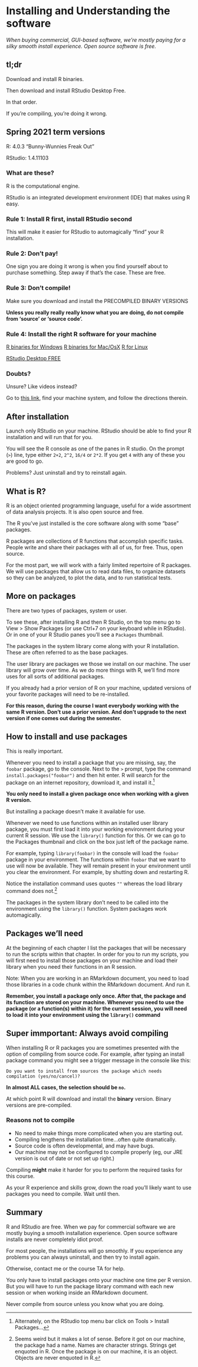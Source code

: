 # Installing and Understanding the software {#software}

*When buying commercial, GUI-based software, we're mostly paying for a silky smooth install experience. Open source software is free.*

## tl;dr

Download and install R binaries.

Then download and install RStudio Desktop Free. 

In that order.

If you're compiling, you're doing it wrong.

## Spring 2021 term versions

R: 4.0.3 "Bunny-Wunnies Freak Out"

RStudio: 1.4.11103

### What are these?

R is the computational engine.

RStudio is an integrated development environment (IDE) that makes using R easy. 

### Rule 1: Install R first, install RStudio second

This will make it easier for RStudio to automagically "find" your R installation.

### Rule 2: Don't pay!

One sign you are doing it wrong is when you find yourself about to purchase something. Step away if that's the case. These are free.

### Rule 3: Don't compile!

Make sure you download and install the PRECOMPILED BINARY VERSIONS

**Unless you really really really know what you are doing, do not compile from 'source' or 'source code'.**

### Rule 4: Install the right R software for your machine

[R binaries for Windows](http://cran.wustl.edu/bin/windows/)
[R binaries for Mac/OsX](http://cran.wustl.edu/bin/macosx/)
[R for Linux](http://cran.wustl.edu/bin/linux/)

[RStudio Desktop FREE](https://rstudio.com/products/rstudio/download/)

### Doubts?

Unsure? Like videos instead?

Go to [this link](https://www.r-bloggers.com/how-to-install-r-on-mac-ubuntu-and-windows-2/), find your machine system, and follow the directions therein.

## After installation

Launch only RStudio on your machine. RStudio should be able to find your R installation and will run that for you.

You will see the R console as one of the panes in R studio. On the prompt (`>`) line, type either `2+2`, `2^2`, `16/4` or `2*2`. If you get `4` with any of these you are good to go. 

Problems? Just uninstall and try to reinstall again.

## What is R?

R is an object oriented programming language, useful for a wide assortment of data analysis projects. It is also open source and free. 

The R you've just installed is the core software along with some "base" packages. 

R packages are collections of R functions that accomplish specific tasks. People write and share their packages with all of us, for free. Thus, open source.

For the most part, we will work with a fairly limited repertoire of R packages. We will use packages that allow us to read data files, to organize datasets so they can be analyzed, to plot the data, and to run statistical tests.

## More on packages

There are two types of packages, system or user.

To see these, after installing R and then R Studio, on the top menu go to View > Show Packages (or use Ctrl+7 on your keyboard while in RStudio). Or in one of your R Studio panes you'll see a `Packages` thumbnail.

The packages in the system library come along with your R installation. These are often referred to as the base packages. 

The user library are packages we those we install on our machine. The user library will grow over time. As we do more things with R, we'll find more uses for all sorts of additional packages. 

If you already had a prior version of R on your machine, updated versions of your favorite packages will need to be re-installed.

**For this reason, during the course I want everybody working with the same R version. Don't use a prior version. And don't upgrade to the next version if one comes out during the semester.**

## How to install and use packages

This is really important.

Whenever you need to install a package that you are missing, say, the `foobar` package, go to the console. Next to the `>` prompt, type the command `install.packages("foobar")` and then hit enter. R will search for the package on an internet repository, download it, and install it.^[Alternately, on the RStudio top menu bar click on Tools > Install Packages...]

**You only need to install a given package once when working with a given R version.** 

But installing a package doesn't make it available for use. 

Whenever we need to use functions within an installed user library package, you must first load it into your working environment during your current R session. We use the `library()` function for this. Or we can go to the Packages thumbnail and click on the box just left of the package name.

For example, typing  `library(foobar)` in the console will load the `foobar` package in your environment. The functions within `foobar` that we want to use will now be available. They will remain present in your environment until you clear the environment. For example, by shutting down and restarting R.

Notice the installation command uses quotes `""` whereas the load library command does not.^[Seems weird but it makes a lot of sense. Before it got on our machine, the package had a name. Names are character strings. Strings get enquoted in R. Once the package is on our machine, it is an object. Objects are never enquoted in R.]

The packages in the system library don't need to be called into the environment using the `library()` function. System packages work automagically.

## Packages we'll need

At the beginning of each chapter I list the packages that will be necessary to run the scripts within that chapter. In order for you to run my scripts, you will first need to install those packages on your machine and load their library when you need their functions in an R session.

Note: When you are working in an RMarkdown document, you need to load those libraries in a code chunk within the RMarkdown document. And run it.

**Remember, you install a package only once. After that, the package and its function are stored on your machine. Whenever you need to use the package (or a function(s) within it) for the current session, you will need to load it into your environment using the `library()` command**

## Super immportant: Always avoid compiling

When installing R or R packages you are sometimes presented with the option of compiling from source code. For example, after typing an install package command you might see a trigger message in the console like this:

`Do you want to install from sources the package which needs compilation (yes/no/cancel)?`

**In almost ALL cases, the selection should be `no`.**

At which point R will download and install the **binary** version. Binary versions are pre-compiled.

### Reasons not to compile

* No need to make things more complicated when you are starting out.
* Compiling lengthens the installation time...often quite dramatically.
* Source code is often developmental, and may have bugs.
* Our machine may not be configured to compile properly (eg, our JRE version is out of date or not set up right.) 

Compiling **might** make it harder for you to perform the required tasks for this course. 

As your R experience and skills grow, down the road you'll likely want to use packages you need to compile. Wait until then.

## Summary

R and RStudio are free. When we pay for commercial software we are mostly buying a smooth installation experience. Open source software installs are never completely idiot proof.

For most people, the installations will go smoothly. If you experience any problems you can always uninstall, and then try to install again.

Otherwise, contact me or the course TA for help.

You only have to install packages onto your machine one time per R version. But you will have to run the package library command with each new session or when working inside an RMarkdown document.

Never compile from source unless you know what you are doing.
